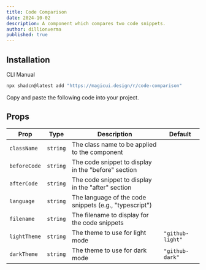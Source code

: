 ```yaml
---
title: Code Comparison
date: 2024-10-02
description: A component which compares two code snippets.
author: dillionverma
published: true
---
```


<ComponentPreview name="code-comparison-demo" />

## Installation

<Tabs defaultValue="cli">

<TabsList>
  <TabsTrigger value="cli">CLI</TabsTrigger>
  <TabsTrigger value="manual">Manual</TabsTrigger>
</TabsList>
<TabsContent value="cli">

```bash
npx shadcn@latest add "https://magicui.design/r/code-comparison"
```

</TabsContent>

<TabsContent value="manual">

<Steps>

<Step>Copy and paste the following code into your project.</Step>

<ComponentSource name="code-comparison" />

</Steps>

</TabsContent>

</Tabs>

## Props

| Prop         | Type     | Description                                            | Default          |
| ------------ | -------- | ------------------------------------------------------ | ---------------- |
| `className`  | `string` | The class name to be applied to the component          |                  |
| `beforeCode` | `string` | The code snippet to display in the "before" section    |                  |
| `afterCode`  | `string` | The code snippet to display in the "after" section     |                  |
| `language`   | `string` | The language of the code snippets (e.g., "typescript") |                  |
| `filename`   | `string` | The filename to display for the code snippets          |                  |
| `lightTheme` | `string` | The theme to use for light mode                        | `"github-light"` |
| `darkTheme`  | `string` | The theme to use for dark mode                         | `"github-dark"`  |
